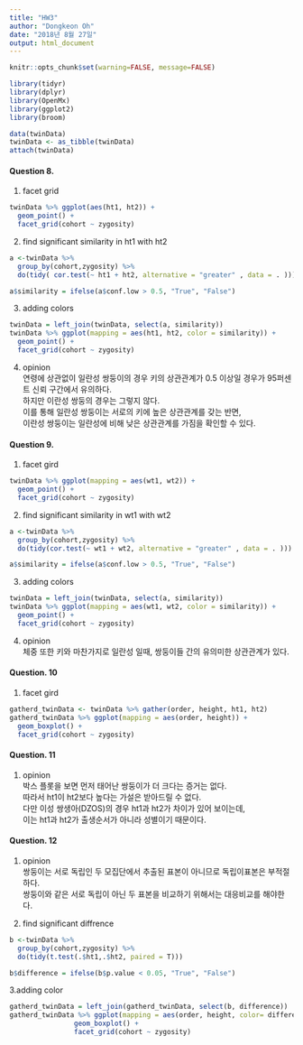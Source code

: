 ```yaml
---
title: "HW3"
author: "Dongkeon Oh"
date: "2018년 8월 27일"
output: html_document
---
```

```r
knitr::opts_chunk$set(warning=FALSE, message=FALSE)
```

```r
library(tidyr)
library(dplyr)
library(OpenMx)
library(ggplot2)
library(broom)

data(twinData)
twinData <- as_tibble(twinData)
attach(twinData)
```

#### Question 8.

1. facet grid 
```r
twinData %>% ggplot(aes(ht1, ht2)) + 
  geom_point() + 
  facet_grid(cohort ~ zygosity)
```


2. find significant similarity in ht1 with ht2
```r
a <-twinData %>% 
  group_by(cohort,zygosity) %>%  
  do(tidy( cor.test(~ ht1 + ht2, alternative = "greater" , data = . ))) 

a$similarity = ifelse(a$conf.low > 0.5, "True", "False")
```

3. adding colors
```r
twinData = left_join(twinData, select(a, similarity))
twinData %>% ggplot(mapping = aes(ht1, ht2, color = similarity)) + 
  geom_point() +
  facet_grid(cohort ~ zygosity)
```

4. opinion <br>
연령에 상관없이 일란성 쌍둥이의 경우 키의 상관관계가 0.5 이상일 경우가 95퍼센트 신뢰 구간에서 유의하다. <br>
하지만 이란성 쌍둥의 경우는 그렇지 않다. <br>
이를 통해 일란성 쌍둥이는 서로의 키에 높은 상관관계를 갖는 반면, <br>
이란성 쌍둥이는 일란성에 비해 낮은 상관관계를 가짐을 확인할 수 있다. <br>

#### Question 9.
1. facet gird 
```r
twinData %>% ggplot(mapping = aes(wt1, wt2)) + 
  geom_point() +
  facet_grid(cohort ~ zygosity)
```

2. find significant similarity in wt1 with wt2
```r
a <-twinData %>% 
  group_by(cohort,zygosity) %>%  
  do(tidy(cor.test(~ wt1 + wt2, alternative = "greater" , data = . ))) 

a$similarity = ifelse(a$conf.low > 0.5, "True", "False")
```


3. adding colors
```r
twinData = left_join(twinData, select(a, similarity))
twinData %>% ggplot(mapping = aes(wt1, wt2, color = similarity)) + 
  geom_point() +
  facet_grid(cohort ~ zygosity)
```

4. opinion <br>
체중 또한 키와 마찬가지로 일란성 일때, 쌍둥이들 간의 유의미한 상관관계가 있다. <br> 

#### Question. 10 
1. facet gird 
```r
gatherd_twinData <- twinData %>% gather(order, height, ht1, ht2)
gatherd_twinData %>% ggplot(mapping = aes(order, height)) + 
  geom_boxplot() +
  facet_grid(cohort ~ zygosity)
```

#### Question. 11
1. opinion <br>
박스 플롯을 보면 먼저 태어난 쌍둥이가 더 크다는 증거는 없다. <br>
따라서 ht1이 ht2보다 높다는 가설은 받아드릴 수 없다. <br>
다만 이성 쌍생아(DZOS)의 경우 ht1과 ht2가 차이가 있어 보이는데, <br>
이는 ht1과 ht2가 출생순서가 아니라 성별이기 때문이다. <br>

#### Question. 12
1. opinion <br>
쌍둥이는 서로 독립인 두 모집단에서 추출된 표본이 아니므로 독립이표본은 부적절하다. <br> 
쌍둥이와 같은 서로 독립이 아닌 두 표본을 비교하기 위해서는 대응비교를 해야한다. <br>

2. find significant diffrence
```r
b <-twinData %>%
  group_by(cohort,zygosity) %>%
  do(tidy(t.test(.$ht1,.$ht2, paired = T)))

b$difference = ifelse(b$p.value < 0.05, "True", "False")
```


3.adding color
```r
gatherd_twinData = left_join(gatherd_twinData, select(b, difference))
gatherd_twinData %>% ggplot(mapping = aes(order, height, color= difference)) +
                geom_boxplot() +
                facet_grid(cohort ~ zygosity)
```

